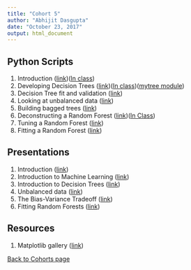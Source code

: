 ```yaml
---
title: "Cohort 5"
author: "Abhijit Dasgupta"
date: "October 23, 2017"
output: html_document
---
```



## Python Scripts
1. Introduction ([link](../scripts/Introduction.py))([In class](cohort5day1.py))
2. Developing Decision Trees ([link](../scripts/MyDT.py))([In class](cohort5day3.py))([mytree module](../scripts/my_tree.py))
3. Decision Tree fit and validation ([link](../scripts/DTImplementation.py))
4. Looking at unbalanced data ([link](../scripts/unbalanced.py))
5. Building bagged trees ([link](../scripts/RFIntro.py))
6. Deconstructing a Random Forest ([link](../scripts/RFDeconstructed.py))([In Class](cohort5day4.py))
7. Tuning a Random Forest ([link](../scripts/RFTuning.py))
8. Fitting a Random Forest ([link](../scripts/RFClassReg.py))

## Presentations
1. Introduction (<a href = "../present/Introduction.html" target="_blank">link</a>)
2. Introduction to Machine Learning ([link](../present/IntroToML.pdf))
3. Introduction to Decision Trees (<a href="../present/DTSlides.html" target="_blank">link</a>)
4. Unbalanced data (<a href='../present/Unbalanced.html' target = '_blank'>link</a>)
5. The Bias-Variance Tradeoff (<a href = "../present/BiasVariance.html" target = "_blank">link</a>)
6. Fitting Random Forests (<a href = "../present/RFFit.html" target="_blank">link</a>)

## Resources
1. Matplotlib gallery (<a href = "https://matplotlib.org/gallery.html" target = "_blank">link</a>)


[Back to Cohorts page](../cohorts.html)
